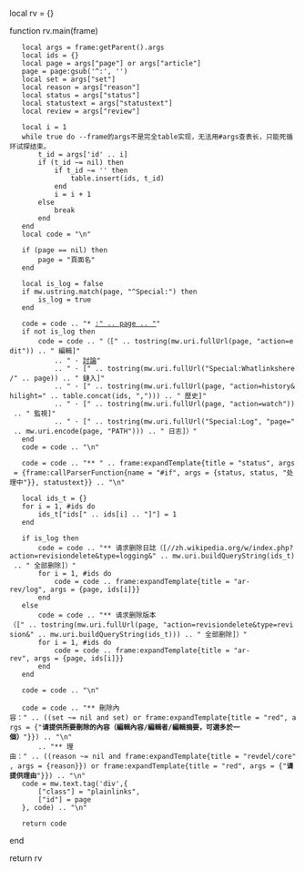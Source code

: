 local rv = {}

function rv.main(frame)
    local args = frame:getParent().args
    local ids = {}
    local page = args["page"] or args["article"]
    page = page:gsub('^:', '')
    local set = args["set"]
    local reason = args["reason"]
    local status = args["status"]
    local statustext = args["statustext"]
    local review = args["review"]

    local i = 1
    while true do --frame的args不是完全table实现，无法用#args查表长，只能死循环试探结束。
        t_id = args['id' .. i]
        if (t_id ~= nil) then
            if t_id ~= '' then
                table.insert(ids, t_id)
            end
            i = i + 1
        else
            break
        end
    end
    local code = "\n"

    if (page == nil) then
        page = "頁面名"
    end

    local is_log = false
    if mw.ustring.match(page, "^Special:") then
        is_log = true
    end
    
    code = code .. "* [[:"_.._page_.._"|:" .. page .. "]]"
    if not is_log then
        code = code .. "（[" .. tostring(mw.uri.fullUrl(page, "action=edit")) .. " 編輯]"
            .. " · [["_.._tostring(mw.title.makeTitle("",_page).talkPageTitle)_.._"|討論]]"
            .. " · [" .. tostring(mw.uri.fullUrl("Special:Whatlinkshere/" .. page)) .. " 鏈入]"
            .. " · [" .. tostring(mw.uri.fullUrl(page, "action=history&hilight=" .. table.concat(ids, ","))) .. " 歷史]"
            .. " · [" .. tostring(mw.uri.fullUrl(page, "action=watch")) .. " 監視]"
            .. " · [" .. tostring(mw.uri.fullUrl("Special:Log", "page=" .. mw.uri.encode(page, "PATH"))) .. " 日志]）"
    end
    code = code .. "\n"

    code = code .. "** " .. frame:expandTemplate{title = "status", args = {frame:callParserFunction{name = "#if", args = {status, status, "处理中"}}, statustext}} .. "\n"

    local ids_t = {}
    for i = 1, #ids do
        ids_t["ids[" .. ids[i] .. "]"] = 1
    end

    if is_log then
        code = code .. "** 请求删除日誌（[//zh.wikipedia.org/w/index.php?action=revisiondelete&type=logging&" .. mw.uri.buildQueryString(ids_t) .. " 全部删除]）" 
        for i = 1, #ids do
            code = code .. frame:expandTemplate{title = "ar-rev/log", args = {page, ids[i]}}
        end
    else
        code = code .. "** 请求删除版本（[" .. tostring(mw.uri.fullUrl(page, "action=revisiondelete&type=revision&" .. mw.uri.buildQueryString(ids_t))) .. " 全部删除]）"
        for i = 1, #ids do
            code = code .. frame:expandTemplate{title = "ar-rev", args = {page, ids[i]}}
        end
    end

    code = code .. "\n"

    code = code .. "** 刪除內容：" .. ((set ~= nil and set) or frame:expandTemplate{title = "red", args = {"'''请提供所要刪除的內容（編輯內容/編輯者/編輯摘要，可選多於一個）'''"}}) .. "\n"
        .. "** 理由：" .. ((reason ~= nil and frame:expandTemplate{title = "revdel/core", args = {reason}}) or frame:expandTemplate{title = "red", args = {"'''请提供理由'''"}}) .. "\n"
    code = mw.text.tag('div',{
    	["class"] = "plainlinks",
    	["id"] = page
    }, code) .. "\n"

    return code
end

return rv